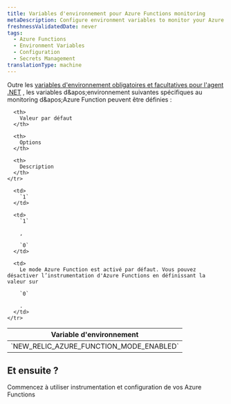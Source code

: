 ```yaml
---
title: Variables d'environnement pour Azure Functions monitoring
metaDescription: Configure environment variables to monitor your Azure functions with New Relic
freshnessValidatedDate: never
tags:
  - Azure Functions
  - Environment Variables
  - Configuration
  - Secrets Management
translationType: machine
---
```


Outre les [variables d'environnement obligatoires et facultatives pour l'agent .NET](/docs/apm/agents/net-agent/configuration/net-agent-configuration/#environment-variables) , les variables d&amp;apos;environnement suivantes spécifiques au monitoring d&amp;apos;Azure Function peuvent être définies :

<table>
  <thead>
    <tr>
      <th>
        Variable d'environnement
      </th>

      <th>
        Valeur par défaut
      </th>

      <th>
        Options
      </th>

      <th>
        Description
      </th>
    </tr>
  </thead>

  <tbody>
    <tr>
      <td>
        `NEW_RELIC_AZURE_FUNCTION_MODE_ENABLED`
      </td>

      <td>
        `1`
      </td>

      <td>
        `1`

        , 

        `0`
      </td>

      <td>
        Le mode Azure Function est activé par défaut. Vous pouvez désactiver l’instrumentation d'Azure Functions en définissant la valeur sur 

        `0`

        .
      </td>
    </tr>
  </tbody>
</table>

## Et ensuite ?

<DocTiles>
  <DocTile title="Install and configure Azure Functions monitoring" path="/docs/serverless-function-monitoring/azure-function-monitoring/install-serverless-azure-monitoring">Commencez à utiliser instrumentation et configuration de vos Azure Functions</DocTile>
</DocTiles>